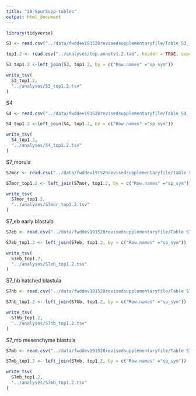 ```yaml
---
title: "20-SpurSupp-tables"
output: html_document
---
```



```r
library(tidyverse)
```

```r
S3 <- read.csv("../data/fwddev191528revisedsupplementaryfile/Table S3_ Morula_Cluster16.txt", header = TRUE, sep="\t") 
```


```r
top1.2 <- read.csv("../analyses/top.annotv1.2.tab", header = TRUE, sep="\t")
```






```r
S3_top1.2 <-left_join(S3, top1.2, by = c("Row.names" ="sp_sym"))
```


```r
write_tsv(
  S3_top1.2,
  "../analyses/S3_top1.2.tsv"
)

```


S4

```r
S4 <- read.csv("../data/fwddev191528revisedsupplementaryfile/Table S4_ Morula_Cluster20.txt", header = TRUE, sep="\t") 
```



```r
S4_top1.2 <-left_join(S4, top1.2, by = c("Row.names" ="sp_sym"))
```


```r
write_tsv(
  S4_top1.2,
  "../analyses/S4_top1.2.tsv"
)

```


S7_morula


```r
S7mor <- read.csv("../data/fwddev191528revisedsupplementaryfile/Table S7_ Cluster 20 Markers_morula.txt", header = TRUE, sep="\t") 
```



```r
S7mor_top1.2 <- left_join(S7mor, top1.2, by = c("Row.names" ="sp_sym"))
```


```r
write_tsv(
  S7mor_top1.2,
  "../analyses/S7mor_top1.2.tsv"
)

```


S7_eb early blastula


```r
S7eb <- read.csv("../data/fwddev191528revisedsupplementaryfile/Table S7_ Cluster 20 Markers_early_blastula.txt", header = TRUE, sep="\t") 
```



```r
S7eb_top1.2 <- left_join(S7eb, top1.2, by = c("Row.names" ="sp_sym"))
```


```r
write_tsv(
  S7eb_top1.2,
  "../analyses/S7eb_top1.2.tsv"
)

```


S7_hb  hatched blastula


```r
S7hb <- read.csv("../data/fwddev191528revisedsupplementaryfile/Table S7_ Cluster 20 Markers_hatched_blastula.txt", header = TRUE, sep="\t") 
```



```r
S7hb_top1.2 <- left_join(S7hb, top1.2, by = c("Row.names" ="sp_sym"))
```


```r
write_tsv(
  S7hb_top1.2,
  "../analyses/S7hb_top1.2.tsv"
)

```



S7_mb mesenchyme blastula


```r
S7mb <- read.csv("../data/fwddev191528revisedsupplementaryfile/Table S7_ Cluster 20 Markers_mesenchyme_blastula.txt", header = TRUE, sep="\t") 
```



```r
S7mb_top1.2 <- left_join(S7mb, top1.2, by = c("Row.names" ="sp_sym"))
```


```r
write_tsv(
  S7mb_top1.2,
  "../analyses/S7mb_top1.2.tsv"
)

```


